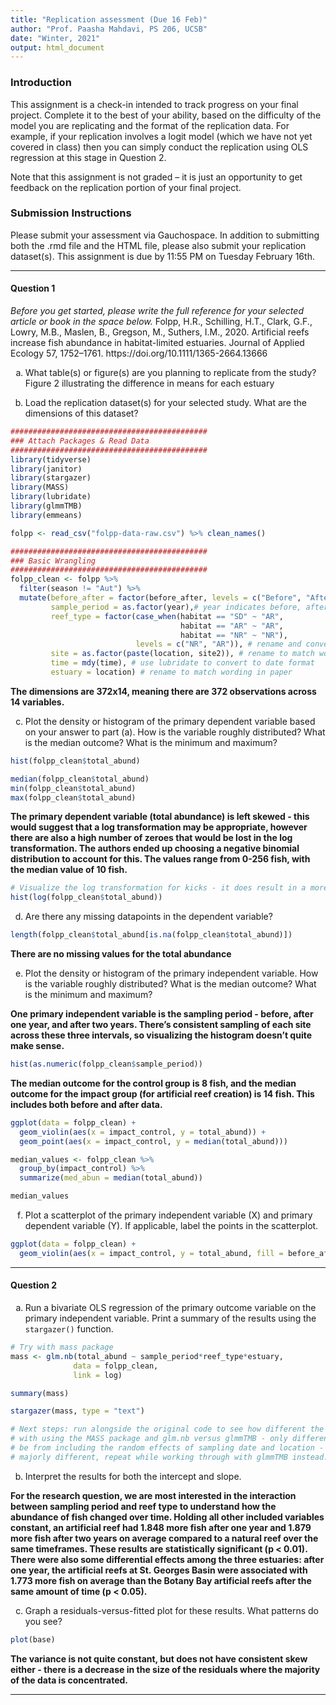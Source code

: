 ```yaml
---
title: "Replication assessment (Due 16 Feb)"
author: "Prof. Paasha Mahdavi, PS 206, UCSB"
date: "Winter, 2021"
output: html_document
---
```


### Introduction
This assignment is a check-in intended to track progress on your final project. Complete it to the best of your ability, based on the difficulty of the model you are replicating and the format of the replication data. For example, if your replication involves a logit model (which we have not yet covered in class) then you can simply conduct the replication using OLS regression at this stage in Question 2. 

Note that this assignment is not graded -- it is just an opportunity to get feedback on the replication portion of your final project. 


### Submission Instructions
Please submit your assessment via Gauchospace. In addition to submitting both the .rmd file and the HTML file, please also submit your replication dataset(s). This assignment is due by 11:55 PM on Tuesday February 16th. 

***

#### Question 1

*Before you get started, please write the full reference for your selected article or book in the space below.*
Folpp, H.R., Schilling, H.T., Clark, G.F., Lowry, M.B., Maslen, B., Gregson, M., Suthers, I.M., 2020. Artificial reefs increase fish abundance in habitat-limited estuaries. Journal of Applied Ecology 57, 1752–1761. https://doi.org/10.1111/1365-2664.13666


a. What table(s) or figure(s) are you planning to replicate from the study?
Figure 2 illustrating the difference in means for each estuary 

b. Load the replication dataset(s) for your selected study. What are the dimensions of this dataset?

```r
############################################
### Attach Packages & Read Data
############################################
library(tidyverse)
library(janitor)
library(stargazer)
library(MASS)
library(lubridate)
library(glmmTMB)
library(emmeans)

folpp <- read_csv("folpp-data-raw.csv") %>% clean_names()

############################################
### Basic Wrangling
############################################
folpp_clean <- folpp %>% 
  filter(season != "Aut") %>% 
  mutate(before_after = factor(before_after, levels = c("Before", "After")), # arange before/after factor levels
         sample_period = as.factor(year),# year indicates before, after 1 year, after 2 years
         reef_type = factor(case_when(habitat == "SD" ~ "AR",
                                      habitat == "AR" ~ "AR",
                                      habitat == "NR" ~ "NR"),
                            levels = c("NR", "AR")), # rename and convert to factor to match paper wording
         site = as.factor(paste(location, site2)), # rename to match wording in paper
         time = mdy(time), # use lubridate to convert to date format
         estuary = location) # rename to match wording in paper

```


**The dimensions are 372x14, meaning there are 372 observations across 14 variables.**


c. Plot the density or histogram of the primary dependent variable based on your answer to part (a). How is the variable roughly distributed? What is the median outcome? What is the minimum and maximum? 

```r
hist(folpp_clean$total_abund)

median(folpp_clean$total_abund)
min(folpp_clean$total_abund)
max(folpp_clean$total_abund)
```

**The primary dependent variable (total abundance) is left skewed - this would suggest that a log transformation may be appropriate, however there are also a high number of zeroes that would be lost in the log transformation. The authors ended up choosing a negative binomial distribution to account for this. The values range from 0-256 fish, with the median value of 10 fish.**

```r
# Visualize the log transformation for kicks - it does result in a more normal distribution
hist(log(folpp_clean$total_abund))
```


d. Are there any missing datapoints in the dependent variable?
```r
length(folpp_clean$total_abund[is.na(folpp_clean$total_abund)])
```

**There are no missing values for the total abundance**

e. Plot the density or histogram of the primary independent variable. How is the variable roughly distributed? What is the median outcome? What is the minimum and maximum? 

**One primary independent variable is the sampling period - before, after one year, and after two years. There's consistent sampling of each site across these three intervals, so visualizing the histogram doesn't quite make sense.**

```r
hist(as.numeric(folpp_clean$sample_period))
```

**The median outcome for the control group is 8 fish, and the median outcome for the impact group (for artificial reef creation) is 14 fish. This includes both before and after data.**

```r
ggplot(data = folpp_clean) + 
  geom_violin(aes(x = impact_control, y = total_abund)) +
  geom_point(aes(x = impact_control, y = median(total_abund)))

median_values <- folpp_clean %>% 
  group_by(impact_control) %>% 
  summarize(med_abun = median(total_abund))

median_values
```



f. Plot a scatterplot of the primary independent variable (X) and primary dependent variable (Y). If applicable, label the points in the scatterplot. 

```r
ggplot(data = folpp_clean) +
  geom_violin(aes(x = impact_control, y = total_abund, fill = before_after))

```


***

#### Question 2

a. Run a bivariate OLS regression of the primary outcome variable on the primary independent variable. Print a summary of the results using the `stargazer()` function.

```r
# Try with mass package
mass <- glm.nb(total_abund ~ sample_period*reef_type*estuary, 
              data = folpp_clean,
              link = log)

summary(mass)

stargazer(mass, type = "text")

# Next steps: run alongside the original code to see how different the results are
# with using the MASS package and glm.nb versus glmmTMB - only difference should 
# be from including the random effects of sampling date and location - if they are
# majorly different, repeat while working through with glmmTMB instead.
```


b. Interpret the results for both the intercept and slope.

**For the research question, we are most interested in the interaction between sampling period and reef type to understand how the abundance of fish changed over time. Holding all other included variables constant, an artificial reef had 1.848 more fish after one year and 1.879 more fish after two years on average compared to a natural reef over the same timeframes. These results are statistically significant (p < 0.01). There were also some differential effects among the three estuaries: after one year, the artificial reefs at St. Georges Basin were associated with 1.773 more fish on average than the Botany Bay artificial reefs after the same amount of time (p < 0.05).**

c. Graph a residuals-versus-fitted plot for these results. What patterns do you see? 

```r
plot(base)
```

**The variance is not quite constant, but does not have consistent skew either - there is a decrease in the size of the residuals where the majority of the data is concentrated.**


***